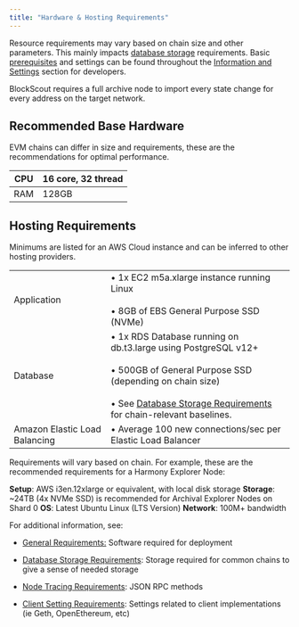 ```yaml
---
title: "Hardware & Hosting Requirements"
---
```


Resource requirements may vary based on chain size and other parameters. This mainly impacts [database storage](/setup/requirements/database-storage-requirements) requirements. Basic [prerequisites](/setup/requirements/requirements) and settings can be found throughout the [Information and Settings](/setup/information-and-settings) section for developers.

BlockScout requires a full archive node to import every state change for every address on the target network.

## Recommended Base Hardware

EVM chains can differ in size and requirements, these are the recommendations for optimal performance.

| CPU | 16 core, 32 thread |
| --- | ------------------ |
| RAM | 128GB              |

## Hosting Requirements

Minimums are listed for an AWS Cloud instance and can be inferred to other hosting providers.

|                               |                                                                                                                                                                                                                                                  |
| ----------------------------- | ------------------------------------------------------------------------------------------------------------------------------------------------------------------------------------------------------------------------------------------------ |
| Application                   | • 1x EC2 m5a.xlarge instance running Linux<br/><br/>• 8GB of EBS General Purpose SSD (NVMe)                                                                                                                                                              |
| Database                      | • 1x RDS Database running on db.t3.large using PostgreSQL v12+<br/><br/>• 500GB of General Purpose SSD (depending on chain size)<br/><br/>• See [Database Storage Requirements](/setup/requirements/database-storage-requirements) for chain-relevant baselines. |
| Amazon Elastic Load Balancing | • Average 100 new connections/sec per Elastic Load Balancer                                                                                                                                                                                      |

<Info>
Requirements will vary based on chain. For example, these are the recommended requirements for a Harmony Explorer Node:

**Setup**: AWS i3en.12xlarge or equivalent, with local disk storage **Storage**: \~24TB (4x NVMe SSD) is recommended for Archival Explorer Nodes on Shard 0 **OS**: Latest Ubuntu Linux (LTS Version) **Network**: 100M+ bandwidth

</Info>

<Tip>
For additional information, see:

* [General Requirements:](/setup/requirements/requirements) Software required for deployment

* [Database Storage Requirements](/setup/requirements/database-storage-requirements): Storage required for common chains to give a sense of needed storage

* [Node Tracing Requirements](/setup/requirements/node-tracing-json-rpc-requirements): JSON RPC methods

* [Client Setting Requirements](/setup/requirements/client-settings): Settings related to client implementations (ie Geth, OpenEthereum, etc)

</Tip>


